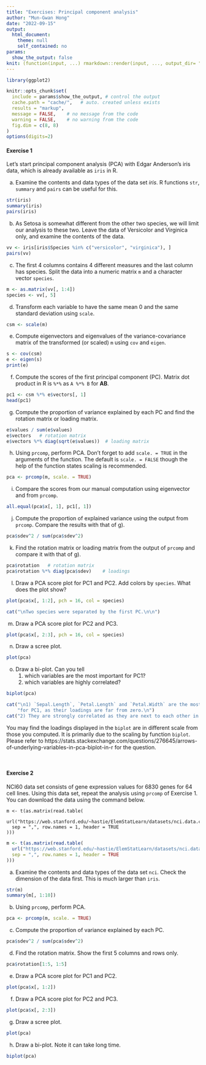 ```yaml
---
title: "Exercises: Principal component analysis"
author: "Mun-Gwan Hong"
date: "2022-09-15"
output:
  html_document:
    theme: null
    self_contained: no
params:
  show_the_output: false
knit: (function(input, ...) rmarkdown::render(input, ..., output_dir= "html"))
---
```


```r
library(ggplot2)

knitr::opts_chunk$set(
  include = params$show_the_output, # control the output
  cache.path = "cache/",   # auto. created unless exists
  results = "markup",
  message = FALSE,    # no message from the code
  warning = FALSE,    # no warning from the code
  fig.dim = c(8, 8)
)
options(digits=2)
```


#### Exercise 1

Let's start principal component analysis (PCA) with Edgar Anderson's iris data,
which is already available as `iris` in R.

a) Examine the contents and data types of the data set *iris*.
   R functions `str`, `summary` and `pairs` can be useful for this.

```r
str(iris)
summary(iris)
pairs(iris)
```

b) As Setosa is somewhat different from the other two species, we will limit our analysis to these two. 
   Leave the data of Versicolor and Virginica only, and examine the contents of the data.

```r
vv <- iris[iris$Species %in% c("versicolor", "virginica"), ]
pairs(vv)
```

c) The first 4 columns contains 4 different measures and the last column has species.
   Split the data into a numeric matrix `m` and a character vector `species`. 
   
```r
m <- as.matrix(vv[, 1:4])
species <- vv[, 5]
```

d) Transform each variable to have the same mean 0 and the same standard deviation using `scale`.

```r
csm <- scale(m)
```

e) Compute eigenvectors and eigenvalues of the variance-covariance matrix of the transformed (or scaled) `m` using `cov` and `eigen`.

```r
s <- cov(csm)
e <- eigen(s)
print(e)
```

f) Compute the scores of the first principal component (PC). 
   Matrix dot product in R is `%*%` as `A %*% B` for $\mathbf{A} \mathbf{B}$.

```r
pc1 <- csm %*% e$vectors[, 1]
head(pc1)
```

g) Compute the proportion of variance explained by each PC and find the rotation matrix or loading matrix.

```r
e$values / sum(e$values)
e$vectors   # rotation matrix
e$vectors %*% diag(sqrt(e$values))  # loading matrix
```

h) Using `prcomp`, perform PCA.
   Don't forget to add `scale. = TRUE` in the arguments of the function. 
   The default is `scale. = FALSE` though the help of the function states scaling is recommended.

```r
pca <- prcomp(m, scale. = TRUE)
```

i) Compare the scores from our manual computation using eigenvector and from `prcomp`.

```r
all.equal(pca$x[, 1], pc1[, 1])
```

j) Compute the proportion of explained variance using the output from `prcomp`.
   Compare the results with that of g).

```r
pca$sdev^2 / sum(pca$sdev^2)
```

k) Find the rotation matrix or loading matrix from the output of `prcomp` and compare it with that of g).

```r
pca$rotation   # rotation matrix
pca$rotation %*% diag(pca$sdev)    # loadings
```

l) Draw a PCA score plot for PC1 and PC2.
   Add colors by `species`.
   What does the plot show?

```r
plot(pca$x[, 1:2], pch = 16, col = species)
```
```r
cat("\nTwo species were separated by the first PC.\n\n")
```

m) Draw a PCA score plot for PC2 and PC3.

```r
plot(pca$x[, 2:3], pch = 16, col = species)
```

n) Draw a scree plot.

```r
plot(pca)
```

o) Draw a bi-plot.
   Can you tell 
   1) which variables are the most important for PC1?
   2) which variables are highly correlated?

```r
biplot(pca)
```
```r
cat("\n1) `Sepal.Length`, `Petal.Length` and `Petal.Width` are the most important variables",
    "for PC1, as their loadings are far from zero.\n")
cat("2) They are strongly correlated as they are next to each other in loading plot.\n\n")
```

You may find the loadings displayed in the `biplot` are in different scale from those you computed. 
It is primarily due to the scaling by function `biplot`. 
Please refer to https://stats.stackexchange.com/questions/276645/arrows-of-underlying-variables-in-pca-biplot-in-r for the question. 


&nbsp;

#### Exercise 2

NCI60 data set consists of gene expression values for 6830 genes for 64 cell lines.
Using this data set, repeat the analysis using `prcomp` of Exercise 1.
You can download the data using the command below.

```
m <- t(as.matrix(read.table(
  url("https://web.stanford.edu/~hastie/ElemStatLearn/datasets/nci.data.csv"),
  sep = ",", row.names = 1, header = TRUE
)))
```

```r
m <- t(as.matrix(read.table(
  url("https://web.stanford.edu/~hastie/ElemStatLearn/datasets/nci.data.csv"),
  sep = ",", row.names = 1, header = TRUE
)))
```

a) Examine the contents and data types of the data set `nci`.
   Check the dimension of the data first. 
   This is much larger than `iris`.

```r
str(m)
summary(m[, 1:10])
```

b) Using `prcomp`, perform PCA.

```r
pca <- prcomp(m, scale. = TRUE)
```

c) Compute the proportion of variance explained by each PC.

```r
pca$sdev^2 / sum(pca$sdev^2)
```

d) Find the rotation matrix.
   Show the first 5 columns and rows only.

```r
pca$rotation[1:5, 1:5]
```

e) Draw a PCA score plot for PC1 and PC2.

```r
plot(pca$x[, 1:2])
```

f) Draw a PCA score plot for PC2 and PC3.

```r
plot(pca$x[, 2:3])
```

g) Draw a scree plot.

```r
plot(pca)
```

h) Draw a bi-plot.
   Note it can take long time. 

```r
biplot(pca)
```


